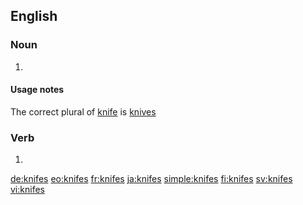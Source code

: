 ==English==

===Noun===
{{head|en|plural}}

# {{context|nonstandard|lang=en}} {{plural of|knife|lang=en}}

====Usage notes====
The correct plural of [[knife]] is [[knives]]

===Verb===
{{head|en}}

# {{en-third-person singular of|knife}}

[[de:knifes]]
[[eo:knifes]]
[[fr:knifes]]
[[ja:knifes]]
[[simple:knifes]]
[[fi:knifes]]
[[sv:knifes]]
[[vi:knifes]]